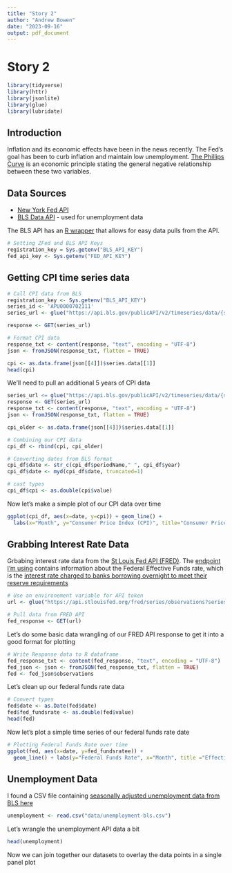 ```yaml
---
title: "Story 2"
author: "Andrew Bowen"
date: "2023-09-16"
output: pdf_document
---
```

# Story 2

```r
library(tidyverse)
library(httr)
library(jsonlite)
library(glue)
library(lubridate)
```

## Introduction
Inflation and its economic effects have been in the news recently. The Fed's goal has been to curb inflation and maintain low unemployment. [The Phillips Curve](https://socialsci.libretexts.org/Bookshelves/Economics/Economics_(Boundless)/23%3A_Inflation_and_Unemployment/23.1%3A_The_Relationship_Between_Inflation_and_Unemployment#:~:text=The%20Phillips%20curve%20shows%20the%20inverse%20trade%2Doff%20between%20rates,low%2C%20inflation%20will%20be%20high.) is an economic principle stating the general negative relationship between these two variables.

## Data Sources

- [New York Fed API](https://markets.newyorkfed.org/static/docs/markets-api.html#/)
- [BLS Data API](https://www.bls.gov/developers/api_signature_v2.htm#single) - used for unemployment data

The BLS API has an [R wrapper](https://www.bls.gov/developers/api_r.htm) that allows for easy data pulls from the API.

```r
# Setting ZFed and BLS API Keys
registration_key = Sys.getenv("BLS_API_KEY")
fed_api_key <- Sys.getenv("FED_API_KEY")
```



## Getting CPI time series data

```r
# Call CPI data from BLS
registration_key <- Sys.getenv("BLS_API_KEY")
series_id <- 'APU0000702111'
series_url <- glue("https://api.bls.gov/publicAPI/v2/timeseries/data/{series_id}?registrationkey={registration_key}&startyear=2003&endyear=2023")

response <- GET(series_url)
```

```r
# Format CPI data
response_txt <- content(response, "text", encoding = "UTF-8")
json <- fromJSON(response_txt, flatten = TRUE)

cpi <- as.data.frame(json[[4]])$series.data[[1]]
head(cpi)
```

We'll need to pull an additional 5 years of CPI data
```r
series_url <= glue("https://api.bls.gov/publicAPI/v2/timeseries/data/{series_id}?registrationkey={registration_key}&startyear=1998&endyear=2003")
response <- GET(series_url)
response_txt <- content(response, "text", encoding = "UTF-8")
json <- fromJSON(response_txt, flatten = TRUE)

cpi_older <- as.data.frame(json[[4]])$series.data[[1]]
```


```r
# Combining our CPI data
cpi_df <- rbind(cpi, cpi_older)

# Converting dates from BLS format
cpi_df$date <- str_c(cpi_df$periodName," ", cpi_df$year)
cpi_df$date <- myd(cpi_df$date, truncated=1)

# cast types
cpi_df$cpi <- as.double(cpi$value)
```


Now let's make a simple plot of our CPI data over time
```r
ggplot(cpi_df, aes(x=date, y=cpi)) + geom_line() + 
  labs(x="Month", y="Consumer Price Index (CPI)", title="Consumer Price Index over Time - All US", subtitle="The CPI has shown a steady increase over the past few years post-COVID")
```

## Grabbing Interest Rate Data

Grbabing interest rate data from the [St Louis Fed API (FRED)](https://fred.stlouisfed.org/docs/api/fred/). The [endpoint I'm using](https://fred.stlouisfed.org/series/FEDFUNDS) contains information about the Federal Effective Funds rate, which is the [interest rate charged to banks borrowing overnight to meet their reserve requirements](https://www.investopedia.com/terms/f/federalfundsrate.asp)

```r
# Use an environement variable for API token
url <- glue("https://api.stlouisfed.org/fred/series/observations?series_id=EFFR&api_key={fed_api_key}&file_type=json&frequency=m&observation_start=1998-08-01")

# Pull data from FRED API
fed_response <- GET(url)
```

Let's do some basic data wrangling of our FRED API response to get it into a good format for plotting
```r
# Write Response data to R dataframe
fed_response_txt <- content(fed_response, "text", encoding = "UTF-8")
fed_json <- json <- fromJSON(fed_response_txt, flatten = TRUE)
fed <- fed_json$observations
```


Let's clean up our federal funds rate data
```r
# Convert types
fed$date <- as.Date(fed$date)
fed$fed_fundsrate <- as.double(fed$value)
head(fed)
```


Now let's plot a simple time series of our federal funds rate date

```r
# Plotting Federal Funds Rate over time
ggplot(fed, aes(x=date, y=fed_fundsratee)) + 
  geom_line() + labs(y="Federal Funds Rate", x="Month", title ="Effective Federal Funds Rate over Time", substitle="Recent federal interest rates")
```

## Unemployment Data

I found a CSV file containing [seasonally adjusted unemployment data from BLS here](https://beta.bls.gov/dataViewer/view/timeseries/LNS14000000)

```r
unemployment <- read.csv("data/unemployment-bls.csv")
```

Let's wrangle the unemployment API data a bit
```r
head(unemployment)
```

Now we can join together our datasets to overlay the data points in a single panel plot

```r

```

